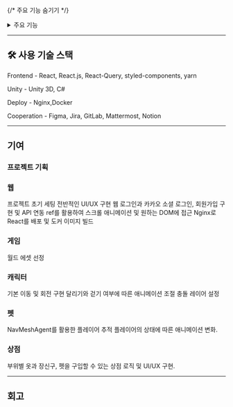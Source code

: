 {/* 주요 기능 숨기기 */}

<details>
<summary>주요 기능</summary>

### Web

Web에서는 게임을 하기 위한 회원가입, 로그인, 게임 소개 등의 기능을 제공.

<br />

### 모바일

앱: 사용자의 하루 목표 설정, 웨어러블 워치를 통하여 헬스 데이터 취득, 미션 달성 및 보상 획득 기능 제공.<br />
웨어러블: 운동 선택 및 측정 기능. 측정 후 운동 시간 및 칼로리 소모량 확인

<br />

### 게임

커스터 마이징: 유저 맞춤형<br />
게이미피케이션: 카테고리 별 랭킹 확인, 앱 미션을 통한 캐릭터 외형 5단계 변화 및 캐릭터 스탯 변화, 앱의 보상을 통한 다양한 상품 구매, 스탯 기반의 PVP 대결, 카메라 기능,

</details>

---

## 🛠 사용 기술 스택

Frontend - React, React.js, React-Query, styled-components, yarn

Unity - Unity 3D, C#

Deploy - Nginx,Docker

Cooperation - Figma, Jira, GitLab, Mattermost, Notion

---

## 기여

### 프로젝트 기획

### 웹

프로젝트 초기 세팅
전반적인 UI/UX 구현
웹 로그인과 카카오 소셜 로그인, 회원가입 구현 및 API 연동
ref를 활용하여 스크롤 애니메이션 및 원하는 DOM에 접근
Nginx로 React를 배포 및 도커 이미지 빌드

### 게임

월드 에셋 선정

### 캐릭터

기본 이동 및 회전 구현
달리기와 걷기 여부에 따른 애니메이션 조절
충돌 레이어 설정

### 펫

NavMeshAgent를 활용한 플레이어 추적
플레이어의 상태에 따른 애니메이션 변화.

### 상점

부위별 옷과 장신구, 펫을 구입할 수 있는 상점 로직 및 UI/UX 구현.

---

## 회고
